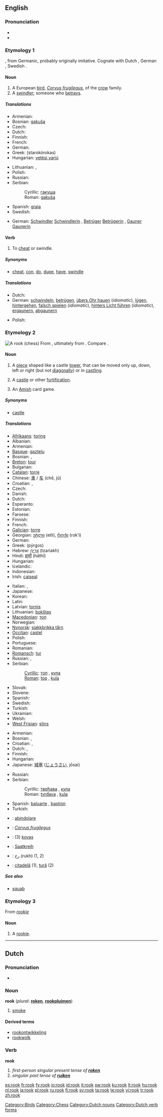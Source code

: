 {{wikipedia|rook (bird)}}
==English==

===Pronunciation===
* {{IPA|/rʊk/}}
* {{rhymes|ʊk}}

===Etymology 1===
{{etyl|ang}} {{term|hroc|hrōc}}, from Germanic, probably originally imitative.  Cognate with Dutch {{term|roek}}, German {{term|Ruch}}, Swedish {{term|råka}}.

====Noun====
{{en-noun}}

# A European [[bird]], ''[[Corvus frugilegus]]'', of the [[crow]] family.
# A [[swindler]]; someone who [[betray]]s.

=====Translations=====
{{trans-top|bird}}
* Armenian: {{t|hy|սերմնագռավ|sc=Armn|tr=sermnagṙav}}
* Bosnian: [[gakuša]] {{f}}
* Czech: {{t+|cs|havran|m}}
* Dutch: {{t+|nl|roek|m}}
* Finnish: {{t+|fi|mustavaris}}
* French: {{t-|fr|corbeau freux|m}}
* German: {{t+|de|Saatkrähe|f}}
* Greek: {{t|el|σταροκόρακας|m|sc=Grek}} (starokórokas)
* Hungarian: [[vetési varjú]]
{{trans-mid}}
* Lithuanian: {{t+|lt|kovas|xs=Lithuanian}}, {{t-|lt|kovarnis|xs=Lithuanian}}
* Polish: {{t+|pl|gawron|m}}
* Russian: {{t+|ru|грач|m|tr=grač|sc=Cyrl}}
* Serbian:
*: Cyrillic: [[гакуша]] {{f}}
*: Roman: [[gakuša]] {{f}}
* Spanish: [[graja]] {{f}}
* Swedish: {{t+|sv|råka}}
{{trans-bottom}}

{{trans-top|swindler}}
* German: [[Schwindler]] {{m}} [[Schwindlerin]] {{f}}, [[Betrüger]] {{m}} [[Betrügerin]] {{f}}, [[Gauner]] {{m}} [[Gaunerin]] {{f}}
{{trans-mid}}
{{trans-bottom}}

====Verb====
{{en-verb}}

# {{transitive}} To [[cheat]] or swindle.

=====Synonyms=====
* {{i-c|cheat|swindle}} [[cheat]], [[con]], [[do]], [[dupe]], [[have]], [[swindle]]

=====Translations=====
{{trans-top|cheat, swindle}}
* Dutch: {{t-|nl|valsspelen}}
* German: [[schwindeln]], [[betrügen]], [[übers Ohr hauen]] (''idiomatic''), [[lügen]], [[hintergehen]], [[falsch spielen]] (''idiomatic''), [[hinters Licht führen]] (''idiomatic''), [[ergaunern]], [[abgaunern]]
{{trans-mid}}
* Polish: {{t+|pl|oszukać}}
{{trans-bottom}}

===Etymology 2===
[[Image:Chess rook 0967.jpg|thumb|A rook (chess)]]
From {{etyl|fro}} {{term|roc}}, ultimately from {{etyl|fa}} {{term|رخ||tr=rukh|sc=fa-Arab}}.  Compare {{term|roc}}.

====Noun====
{{en-noun}}

# {{chess}} A [[piece]] shaped like a castle [[tower]], that can be moved only up, down, left or right (but not [[diagonally]]) or in [[castling]].
# {{rare}} A [[castle]] or other [[fortification]].
# An [[Amish]] card game.

=====Synonyms=====
* {{i-c|chesspiece}} [[castle]]

=====Translations=====
{{trans-top|chesspiece}}
* [[Afrikaans]]: [[toring]]
* Albanian: {{t-|sq|kala|xs=Albanian}}
* Armenian: {{t|hy|նավակ|sc=Armn|tr=navak}}
* [[Basque]]: [[gaztelu]]
* Bosnian: {{t-|bs|top|m}}, {{t-|bs|kula|f}}
* [[Breton]]: [[tour]] {{m}}
* Bulgarian: {{t+|bg|топ|sc=Cyrl}}
* [[Catalan]]: [[torre]] {{f}}
* Chinese: [[車]] / [[车]] (chē, jū)
* Croatian: {{t-|hr|top|m}}, {{t-|hr|kula|f}}
* Czech: {{t-|cs|věž|f}}
* Danish: {{t-|da|tårn|n}}
* Dutch: {{t+|nl|toren|m}}
* Esperanto: {{t-|eo|turo|xs=Esperanto}}
* Estonian: {{t-|et|vanker}}
* Faroese: {{t-|fo|rókur|xs=Faroese}}
* Finnish: {{t+|fi|torni}}
* French: {{t+|fr|tour|f}}
* [[Galician]]: [[torre]] {{f}}
* Georgian: [[ეტლი]] (etli), [[როქი]] (rok‘i)
* German: {{t+|de|Turm|m}}
* Greek: {{t+|el|πύργος|m|sc=Grek}} (pýrgos)
* Hebrew: [[צריח|צַרִיחַ]] {{m}} (tzariakh)
* Hindi: [[हाथी]] (hāthī) {{m}}
* Hungarian: {{t-|hu|bástya}}
* Icelandic: {{t-|is|hrókur}}
* Indonesian: {{t-|id|benteng|xs=Indonesian}}
* Irish: [[caiseal]]
{{trans-mid}}
* Italian: {{t+|it|rocco|m}}, {{t+|it|torre|f}}
* Japanese: {{t-|ja|ルーク|tr=rūku|sc=Jpan}}
* Korean: {{ko-inline|룩|ruk}}
* Latin: {{t+|la|turris}}
* Latvian: [[tornis]] {{m}}
* Lithuanian: [[bokštas]] {{m}}
* [[Macedonian]]: [[топ]] {{m}}
* Norwegian: {{t-|no|tårn}}
* [[Nynorsk]]: [[sjakkbrikka tårn]]
* [[Occitan]]: [[castel]]
* Polish: {{t+|pl|wieża|f}}
* Portuguese: {{t+|pt|torre|f}}
* Romanian: {{t+|ro|turn}}
* [[Romansch]]: [[tur]]
* Russian: {{t+|ru|ладья|f|tr=lad'já|sc=Cyrl}}, {{t+|ru|тура|f|tr=turá|sc=Cyrl}}
* Serbian:
*: [[Cyrillic]]: [[топ]] {{m}}, [[кула]] {{f}}
*: [[Roman]]: [[top]] {{m}}, [[kula]] {{f}}
* Slovak: {{t-|sk|veža|f}}
* Slovene: {{t+|sl|trdnjava|f}}
* Spanish: {{t+|es|torre|f}}
* Swedish: {{t+|sv|torn|n}}
* Turkish: {{t+|tr|kale}}
* Ukrainian: {{t-|uk|тура|sc=Cyrl|xs=Ukrainian}}
* Welsh: {{t-|cy|castell|xs=Welsh}}
* [[West Frisian]]: [[stins]]
{{trans-bottom}}

{{trans-top|fortification}}
* Armenian: {{t|hy|ամրոց|sc=Armn|tr=amroc'}}
* Bosnian: {{t-|bs|tvrđava|f}}, {{t-|bs|kula|f}}
* Croatian: {{t-|hr|tvrđava|f}}, {{t-|hr|kula|f}}
* Dutch: {{t-|nl|vesting|f}}, {{t-|nl|burcht|f}}
* Finnish: {{t+|fi|linnoitus}}
* Hungarian: {{t-|hu|bástya}}
* Japanese: [[城塞]] ([[じょうさい]], jōsai)
{{trans-mid}}
* Russian: {{t+|ru|крепость|f|sc=Cyrl}}
* Serbian:
*: Cyrillic: [[тврђава]] {{f}}, [[кула]] {{f}}
*: Roman: [[tvrđava]] {{f}}, [[kula]] {{f}}
* Spanish: [[baluarte]] {{m}}, [[bastión]] {{m}}
* Turkish: {{t+|tr|kale}}
{{trans-bottom}}

{{trans-top|card game}}
{{trans-mid}}
{{trans-bottom}}

{{checktrans-top}}
* {{ttbc|Italian}}: [[abindolare]]
* {{ttbc|Latin}}: ''[[Corvus frugilegus]]''
{{trans-mid}}
* {{ttbc|Lithuanian}}: (3) [[kovas]] {{m}}
* {{ttbc|Low Saxon}}: [[Saatkreih]] {{f}}
* {{ttbc|Persian}}: [[رخ]] (rukh) (1, 2)
* {{ttbc|Romanian}}: [[citadelă]] {{f}} (1), [[tură]] {{f}} (2)
{{trans-bottom}}

=====See also=====
* [[squab]]

===Etymology 3===
From ''[[rookie]]''

====Noun====
{{en-noun}}

# {{context|baseball|slang}} A [[rookie]].

----

==Dutch==

===Pronunciation===
* {{audio|Nl-rook.ogg|audio}}

===Noun===
'''rook''' {{m}} (''plural'': '''[[roken]]''', '''[[rookpluim]]en''')

# [[smoke]]

====Derived terms====
* [[rookontwikkeling]]
* [[rookwolk]]

===Verb===
'''rook'''

# ''first-person singular present tense of '''[[roken]]'''''<!--to [[smoke]] (''of a fire or a person'')-->
# ''singular past tense of '''[[ruiken]]'''''<!--smelled-->

[[Category:Birds]]
[[Category:Chess]]
[[Category:Dutch nouns]]
[[Category:Dutch verb forms]]

[[es:rook]]
[[fr:rook]]
[[fy:rook]]
[[io:rook]]
[[id:rook]]
[[it:rook]]
[[sw:rook]]
[[ku:rook]]
[[lt:rook]]
[[hu:rook]]
[[nl:rook]]
[[ja:rook]]
[[pl:rook]]
[[ru:rook]]
[[fi:rook]]
[[sv:rook]]
[[ta:rook]]
[[te:rook]]
[[vi:rook]]
[[tr:rook]]
[[zh:rook]]